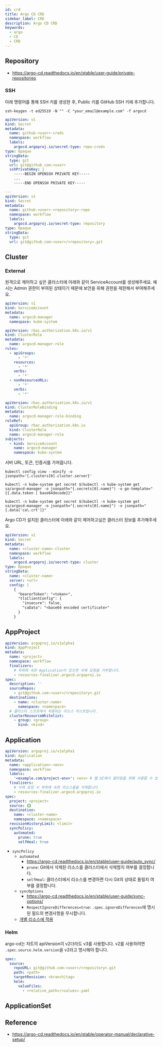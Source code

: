 ```yaml
---
id: crd
title: Argo CD CRD
sidebar_label: CRD
description: Argo CD CRD
keywords:
  - argo
  - CD
  - CRD
---
```


## Repository

- https://argo-cd.readthedocs.io/en/stable/user-guide/private-repositories

### SSH

아래 명령어를 통해 SSH 키를 생성한 후, Public 키를 GitHub SSH 키에 추가합니다.

```shell
ssh-keygen -t ed25519 -N "" -C "your_email@example.com" -f argocd
```

```yaml
apiVersion: v1
kind: Secret
metadata:
  name: github-<user>-creds
  namespace: workflow
  labels:
    argocd.argoproj.io/secret-type: repo-creds
type: Opaque
stringData:
  type: git
  url: git@github.com:<user>
  sshPrivateKey: |
    -----BEGIN OPENSSH PRIVATE KEY-----
    ...
    -----END OPENSSH PRIVATE KEY-----

---
apiVersion: v1
kind: Secret
metadata:
  name: github-<user>-<repository>-repo
  namespace: workflow
  labels:
    argocd.argoproj.io/secret-type: repository
type: Opaque
stringData:
  type: git
  url: git@github.com:<user>/<repository>.git
```

## Cluster

### External

원격으로 제어하고 싶은 클러스터에 아래와 같이 ServiceAccount를 생성해주세요. 예시는 Admin 권한이 부여된 상태이기 때문에 보안을 위해 권한을 제한해서 부여해주세요.

```yaml
apiVersion: v1
kind: ServiceAccount
metadata:
  name: argocd-manager
  namespace: kube-system
```

```yaml
apiVersion: rbac.authorization.k8s.io/v1
kind: ClusterRole
metadata:
  name: argocd-manager-role
rules:
  - apiGroups:
      - '*'
    resources:
      - '*'
    verbs:
      - '*'
  - nonResourceURLs:
      - '*'
    verbs:
      - '*'
```

```yaml
apiVersion: rbac.authorization.k8s.io/v1
kind: ClusterRoleBinding
metadata:
  name: argocd-manager-role-binding
roleRef:
  apiGroup: rbac.authorization.k8s.io
  kind: ClusterRole
  name: argocd-manager-role
subjects:
  - kind: ServiceAccount
    name: argocd-manager
    namespace: kube-system
```

서버 URL, 토큰, 인증서를 가져옵니다.

```shell
kubectl config view --minify -o jsonpath='{.clusters[0].cluster.server}'
```

```shell
kubectl -n kube-system get secret $(kubectl -n kube-system get sa/argocd-manager -o jsonpath="{.secrets[0].name}") -o go-template="{{.data.token | base64decode}}"
```

```shell
kubectl -n kube-system get secret $(kubectl -n kube-system get sa/argocd-manager -o jsonpath="{.secrets[0].name}") -o jsonpath="{.data['ca\.crt']}"
```

Argo CD가 설치된 클러스터에 아래와 같이 제어하고싶은 클러스터 정보를 추가해주세요.

```yaml
apiVersion: v1
kind: Secret
metadata:
  name: <cluster-name>-cluster
  namespace: workflow
  labels:
    argocd.argoproj.io/secret-type: cluster
type: Opaque
stringData:
  name: <cluster-name>
  server: <url>
  config: |
    {
      "bearerToken": "<token>",
      "tlsClientConfig": {
        "insecure": false,
        "caData": "<base64 encoded certificate>"
      }
    }
```

## AppProject

```yaml
apiVersion: argoproj.io/v1alpha1
kind: AppProject
metadata:
  name: <project>
  namespace: workflow
  finalizers:
    # 하위에 속한 Application이 있으면 삭제 요청을 거부합니다.
    - resources-finalizer.argocd.argoproj.io
spec:
  description: ''
  sourceRepos:
    - git@github.com:<user>/<repository>.git
  destinations:
    - name: <cluster-name>
      namespace: <namespace>
  # 클러스터 스코프에서 허용되는 리소스 리스트입니다.
  clusterResourceWhitelist:
    - group: <group>
      kind: <kind>
```

## Application

```yaml
apiVersion: argoproj.io/v1alpha1
kind: Application
metadata:
  name: <application>-<env>
  namespace: workflow
  labels:
    '<example.com/project-env>': <env> # 웹 UI에서 필터링을 위해 사용할 수 있습니다.
  finalizers:
    # 삭제 요청 시 하위에 속한 리소스들을 삭제합니다.
    - resources-finalizer.argocd.argoproj.io
spec:
  project: <project>
  source: {}
  destination:
    name: <cluster-name>
    namespace: <namespace>
  revisionHistoryLimit: <limit>
  syncPolicy:
    automated:
      prune: true
      selfHeal: true
```

- `syncPolicy`
  - `automated`
    - https://argo-cd.readthedocs.io/en/stable/user-guide/auto_sync/
    - `prune`: Git에서 삭제된 리소스를 클러스터에서 삭제할지 여부를 결정합니다.
    - `selfHeal`: 클러스터에서 리소스를 변경하면 다시 Git의 상태로 돌릴지 여부를 결정합니다.
  - `syncOptions`
    - https://argo-cd.readthedocs.io/en/stable/user-guide/sync-options/
    - `RespectIgnoreDifferences=true`: `.spec.ignoreDifferences`에 명시된 필드의 변경사항을 무시합니다.
  - [개별 리소스에 적용](/docs/mlops/mlops/workflow/argo-cd/annotations#sync-options)

### Helm

argo-cd는 차트의 apiVersion이 v2더라도 v3를 사용합니다. v2를 사용하려면 `.spec.source.helm.version`을 v2라고 명시해야 합니다.

```yaml
spec:
  source:
    repoURL: git@github.com:<user>/<repository>.git
    path: <path>
    targetRevision: <branch|tag>
    helm:
      valueFiles:
        - <relative_path>/<values>.yaml
```

## ApplicationSet

## Reference

- https://argo-cd.readthedocs.io/en/stable/operator-manual/declarative-setup/
